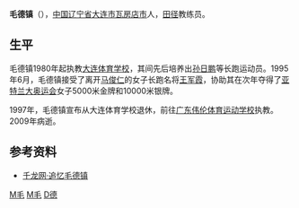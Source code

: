 '''毛德镇'''（{{bd|1937年|3月21日|2009年|6月1日|catIdx=Mao,毛}}），[[中国|中国]][[辽宁省|辽宁省]][[大连市|大连市]][[瓦房店市|瓦房店市]]人，[[田径|田径]]教练员。

== 生平 ==

毛德镇1980年起执教[[大连体育学校|大连体育学校]]，其间先后培养出[[孙日鹏|孙日鹏]]等长跑运动员。1995年6月，毛德镇接受了离开[[马俊仁|马俊仁]]的女子长跑名将[[王军霞|王军霞]]，协助其在次年夺得了[[亚特兰大奥运会|亚特兰大奥运会]]女子5000米金牌和10000米银牌。

1997年，毛德镇宣布从大连体育学校退休，前往[[广东伟伦体育运动学校|广东伟伦体育运动学校]]执教。2009年病逝。

==参考资料==
*[https://web.archive.org/web/20160304191104/http://sports.qianlong.com/4713/2009/06/03/105@5018774.htm 千龙网·追忆毛德镇]

[[Category:中国田径教练|M毛]]
[[Category:瓦房店人|M毛]]
[[Category:毛姓|D德]]